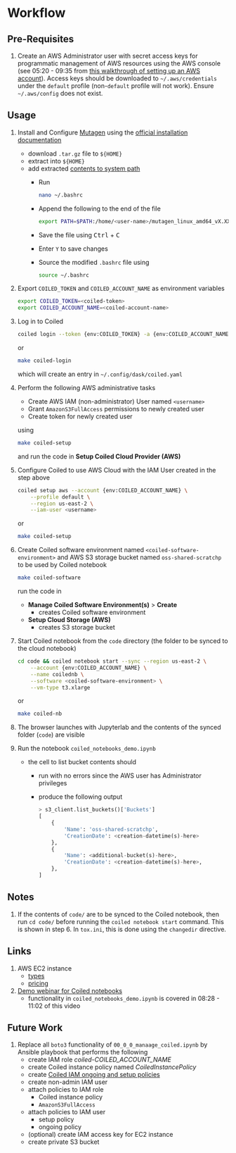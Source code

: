 # Workflow

## Pre-Requisites

1. Create an AWS Administrator user with secret access keys for programmatic management of AWS resources using the AWS console (see 05:20 - 09:35 from [this walkthrough of setting up an AWS account](https://youtu.be/FRQ9fE4fd5g?si=yI0D4F_FhVTVmgQn&t=320)). Access keys should be downloaded to `~/.aws/credentials` under the `default` profile (non-`default` profile will not work). Ensure `~/.aws/config` does not exist.

## Usage

1. Install and Configure [Mutagen](https://mutagen.io/documentation/introduction) using the [official installation documentation](https://mutagen.io/documentation/introduction/installation#other-platforms)

   - download `.tar.gz` file to `${HOME}`
   - extract into `${HOME}`
   - add extracted [contents to system path](https://askubuntu.com/a/60219/389946)
     - Run

       ```bash
       nano ~/.bashrc
       ```
     - Append the following to the end of the file

       ```bash
       export PATH=$PATH:/home/<user-name>/mutagen_linux_amd64_vX.XX.X
       ```
     - Save the file using <kbd>Ctrl</kbd> + <kbd>C</kbd>
     - Enter `Y` to save changes
     - Source the modified `.bashrc` file using

       ```bash
       source ~/.bashrc
       ```
2. Export `COILED_TOKEN` and `COILED_ACCOUNT_NAME` as environment variables

   ```bash
   export COILED_TOKEN=<coiled-token>
   export COILED_ACCOUNT_NAME=<coiled-account-name>
   ```
3. Log in to Coiled

   ```bash
   coiled login --token {env:COILED_TOKEN} -a {env:COILED_ACCOUNT_NAME} --no-browser
   ```
   or
   ```bash
   make coiled-login
   ```
   which will create an entry in `~/.config/dask/coiled.yaml`
4. Perform the following AWS administrative tasks

   - Create AWS IAM (non-administrator) User named `<username>`
   - Grant `AmazonS3FullAccess` permissions to newly created user
   - Create token for newly created user

   using

   ```bash
   make coiled-setup
   ```

   and run the code in **Setup Coiled Cloud Provider (AWS)**
4. Configure Coiled to use AWS Cloud with the IAM User created in the step above

   ```bash
   coiled setup aws --account {env:COILED_ACCOUNT_NAME} \
       --profile default \
       --region us-east-2 \
       --iam-user <username>
   ```

   or

   ```bash
   make coiled-setup
   ```
6. Create Coiled software environment named `<coiled-software-environment>` and AWS S3 storage bucket named `oss-shared-scratchp` to be used by Coiled notebook

   ```bash
   make coiled-software
   ```

   run the code in

   - **Manage Coiled Software Environment(s)** > **Create**
     - creates Coiled software environment
   - **Setup Cloud Storage (AWS)**
     - creates S3 storage bucket
7. Start Coiled notebook from the `code` directory (the folder to be synced to the cloud notebook)

   ```bash
   cd code && coiled notebook start --sync --region us-east-2 \
       --account {env:COILED_ACCOUNT_NAME} \
       --name coilednb \
       --software <coiled-software-environment> \
       --vm-type t3.xlarge
   ```

   or

   ```bash
   make coiled-nb
   ```
8. The browser launches with Jupyterlab and the contents of the synced folder (`code`) are visible
9. Run the notebook `coiled_notebooks_demo.ipynb`

   - the cell to list bucket contents should
     - run with no errors since the AWS user has Administrator privileges
     - produce the following output

       ```python
       > s3_client.list_buckets()['Buckets']
       [
           {
               'Name': 'oss-shared-scratchp',
               'CreationDate': <creation-datetime(s)-here>
           },
           {
               'Name': <additional-bucket(s)-here>,
               'CreationDate': <creation-datetime(s)-here>,
           },
       ]
       ```

## Notes

1. If the contents of `code/` are to be synced to the Coiled notebook, then run `cd code/` before running the `coiled notebook start` command. This is shown in step 6. In `tox.ini`, this is done using the `changedir` directive.

## Links

1. AWS EC2 instance
   - [types](https://aws.amazon.com/ec2/instance-types/)
   - [pricing](https://aws.amazon.com/ec2/pricing/on-demand/)
2. [Demo webinar for Coiled notebooks](https://youtu.be/s4Ge6QICz98?si=BWVNyegpd9o1Dnwl&t=508)
   - functionality in `coiled_notebooks_demo.ipynb` is covered in 08:28 - 11:02 of this video

## Future Work

1. Replace all `boto3` functionality of `00_0_0_manaage_coiled.ipynb` by Ansible playbook that performs the following
   - create IAM role *coiled-COILED_ACCOUNT_NAME*
   - create Coiled instance policy named *CoiledInstancePolicy*
   - create [Coiled IAM ongoing and setup policies](https://docs.coiled.io/user_guide/setup/aws/manual.html#create-iam-policies)
   - create non-admin IAM user
   - attach policies to IAM role
     - Coiled instance policy
     - `AmazonS3FullAccess`
   - attach policies to IAM user
     - setup policy
     - ongoing policy
   - (optional) create IAM access key for EC2 instance
   - create private S3 bucket
